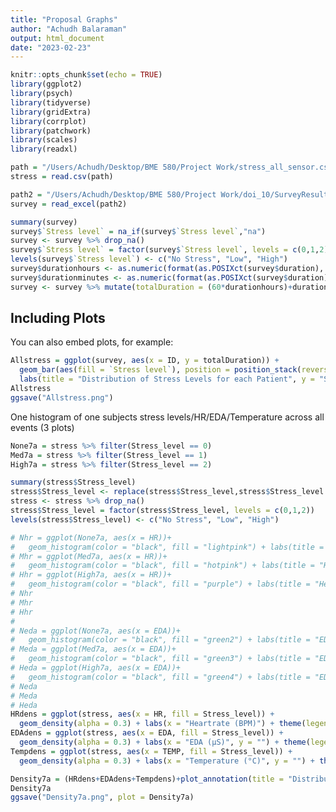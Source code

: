 ```yaml
---
title: "Proposal Graphs"
author: "Achudh Balaraman"
output: html_document
date: "2023-02-23"
---
```


```r
knitr::opts_chunk$set(echo = TRUE)
library(ggplot2)
library(psych) 
library(tidyverse)
library(gridExtra)
library(corrplot)
library(patchwork)
library(scales)
library(readxl)
```


```r
path = "/Users/Achudh/Desktop/BME 580/Project Work/stress_all_sensor.csv"
stress = read.csv(path)

path2 = "/Users/Achudh/Desktop/BME 580/Project Work/doi_10/SurveyResults.xlsx"
survey = read_excel(path2)

summary(survey)
survey$`Stress level` = na_if(survey$`Stress level`,"na")
survey <- survey %>% drop_na()
survey$`Stress level` = factor(survey$`Stress level`, levels = c(0,1,2))
levels(survey$`Stress level`) <- c("No Stress", "Low", "High")
survey$durationhours <- as.numeric(format(as.POSIXct(survey$duration), format =  "%H"))
survey$durationminutes <- as.numeric(format(as.POSIXct(survey$duration), format =  "%M"))
survey <- survey %>% mutate(totalDuration = (60*durationhours)+durationminutes)

```

## Including Plots

You can also embed plots, for example:

```r
Allstress = ggplot(survey, aes(x = ID, y = totalDuration)) + 
  geom_bar(aes(fill = `Stress level`), position = position_stack(reverse = TRUE), stat = "identity")+
  labs(title = "Distribution of Stress Levels for each Patient", y = "Stress Duration (minutes)", x = "Subject") + scale_fill_manual(values=c('forestgreen', 'orange', 'darkred')) + theme(text=element_text(family="Times New Roman", face="bold", size=12))
Allstress
ggsave("Allstress.png")
```
One histogram of one subjects stress levels/HR/EDA/Temperature across all events (3 plots)

```r
None7a = stress %>% filter(Stress_level == 0)
Med7a = stress %>% filter(Stress_level == 1)
High7a = stress %>% filter(Stress_level == 2)

summary(stress$Stress_level) 
stress$Stress_level <- replace(stress$Stress_level,stress$Stress_level == 'na',NA)
stress <- stress %>% drop_na()
stress$Stress_level = factor(stress$Stress_level, levels = c(0,1,2))
levels(stress$Stress_level) <- c("No Stress", "Low", "High")
```


```r
# Nhr = ggplot(None7a, aes(x = HR))+
#   geom_histogram(color = "black", fill = "lightpink") + labs(title = "Heartrates Across All No stress Events", subtitle = "Patient 7a", x = "Heartrate (BPM)")
# Mhr = ggplot(Med7a, aes(x = HR))+
#   geom_histogram(color = "black", fill = "hotpink") + labs(title = "Heartrates Across All Medium stress Events", subtitle = "Patient 7a", x = "Heartrate (BPM)")
# Hhr = ggplot(High7a, aes(x = HR))+
#   geom_histogram(color = "black", fill = "purple") + labs(title = "Heartrates Across All High stress Events", subtitle = "Patient 7a", x = "Heartrate (BPM)")
# Nhr
# Mhr
# Hhr
# 
# Neda = ggplot(None7a, aes(x = EDA))+
#   geom_histogram(color = "black", fill = "green2") + labs(title = "EDA Across All No stress Events", subtitle = "Patient 7a", x = "EDA (µS)")
# Meda = ggplot(Med7a, aes(x = EDA))+
#   geom_histogram(color = "black", fill = "green3") + labs(title = "EDA Across All Medium stress Events", subtitle = "Patient 7a", x = "EDA (µS)")
# Heda = ggplot(High7a, aes(x = EDA))+
#   geom_histogram(color = "black", fill = "green4") + labs(title = "EDA Across All High stress Events", subtitle = "Patient 7a", x = "EDA (µS)")
# Neda
# Meda
# Heda
HRdens = ggplot(stress, aes(x = HR, fill = Stress_level)) +
  geom_density(alpha = 0.3) + labs(x = "Heartrate (BPM)") + theme(legend.position = "none", text=element_text(family="Times New Roman", face="bold", size=12))
EDAdens = ggplot(stress, aes(x = EDA, fill = Stress_level)) +
  geom_density(alpha = 0.3) + labs(x = "EDA (µS)", y = "") + theme(legend.position = "none", text=element_text(family="Times New Roman", face="bold", size=12))
Tempdens = ggplot(stress, aes(x = TEMP, fill = Stress_level)) +
  geom_density(alpha = 0.3) + labs(x = "Temperature (°C)", y = "") + theme(text=element_text(family="Times New Roman", face="bold", size=12))

Density7a = (HRdens+EDAdens+Tempdens)+plot_annotation(title = "Distribution of Sensor Data Across All Events", subtitle = "Patient 7a") & theme(text=element_text(family="Times New Roman", face="bold", size=12))
Density7a
ggsave("Density7a.png", plot = Density7a)
```